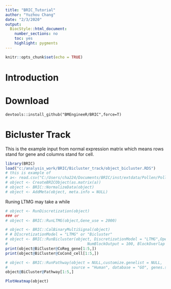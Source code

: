 ```yaml
---
title: "BRIC_Tutorial"
author: "Yuzhou Chang"
date: "2/3/2020"
output:
  BiocStyle::html_document:
    number_sections: no
    toc: yes
    highlight: pygments
---
```


```r
knitr::opts_chunk$set(echo = TRUE)
```
# Introduction

# Download
`devtools::install_github("BMEngineeR/BRIC",force=T)`

# Bicluster Track 
This is the example input from normal expression matrix which means rows stand for gene and columns stand for cell.

```r
library(BRIC)
load("c:/analysis_work/BRIC/Bicluster_track/object_bicluster.RDS")
# this is example of 
# a<- read.csv("C:/Users/cha224/Documents/BRIC/inst/extdata/Pollen/Pollen_expression.csv",header = T,row.names = 1)
# object <- CreateBRICObject(as.matrix(a))
# object <- BRIC::NormalizeData(object)
# object <- AddMeta(object, meta.info = NULL)
```
Runing LTMG may take a while
```r
# object <- RunDiscretization(object)
### or
# object <- BRIC::RunLTMG(object,Gene_use = 2000)
```

```r
# object <- BRIC::CalBinaryMultiSignal(object)
# # DIscretizationModel = "LTMG" or "Bicluster"
# object <- BRIC::RunBicluster(object, DiscretizationModel = "LTMG",OpenDual = TRUE, Extension = 0.90,
#                                   NumBlockOutput = 100, BlockOverlap = 0.7, BlockCellMin = 15)
print(object@BiCluster@CoReg_gene[1:5,])
print(object@BiCluster@CoCond_cell[1:5,])
```

```r
# object <- BRIC::RunPathway(object = NULL,customize.genelist = NULL,
#                            source = "Human", database = "GO", genes.source = "Bicluster")
object@BiCluster@Pathway[1:5,]
```

```r
PlotHeatmap(object)
```

